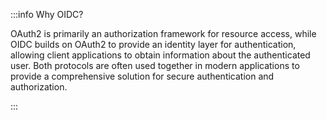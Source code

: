 :::info Why OIDC?

OAuth2 is primarily an authorization framework for resource access, while OIDC builds on OAuth2 to provide an identity layer for authentication, allowing client applications to obtain information about the authenticated user. Both protocols are often used together in modern applications to provide a comprehensive solution for secure authentication and authorization.

:::
